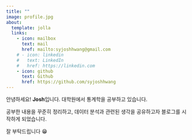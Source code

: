 ```yaml
---
title: ""
image: profile.jpg
about:
  template: jolla
  links:
    - icon: mailbox
      text: mail
      href: mailto:syjoshhwang@gmail.com
    # - icon: linkedin
    #   text: LinkedIn
    #   href: https://linkedin.com
    - icon: github
      text: Github
      href: https://github.com/syjoshhwang
---
```


안녕하세요! **Josh**입니다. 대학원에서 통계학을 공부하고 있습니다.

공부한 내용을 꾸준히 정리하고, 데이터 분석과 관련된 생각을 공유하고자 블로그를 시작하게 되었습니다.

잘 부탁드립니다 😁
